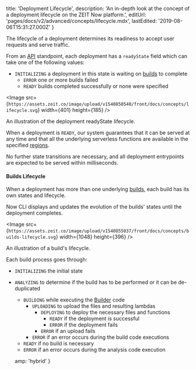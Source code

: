 
  title: 'Deployment Lifecycle',
  description:
    'An in-depth look at the concept of a deployment lifecycle on the ZEIT Now platform.',
  editUrl: 'pages/docs/v2/advanced/concepts/lifecycle.mdx',
  lastEdited: '2019-08-06T15:31:27.000Z'
}

The lifecycle of a deployment determines its readiness to accept user requests and serve traffic.

From an [API](/docs/api) standpoint, each deployment has a `readyState` field which can take one of the following values:

- `INITIALIZING` a deployment in this state is waiting on [builds](/docs/v2/deployments/builds) to complete
  - `ERROR` one or more builds failed
  - `READY` builds completed successfully or none were specified

<Image src={`https://assets.zeit.co/image/upload/v1540850540/front/docs/concepts/lifecycle.svg`}
width={401}
height={185}
/>
<Caption>An illustration of the deployment <InlineCode>readyState</InlineCode> lifecycle.</Caption>

When a deployment is `READY`, our system guarantees that it can be served at any time and that all the underlying serverless functions are available in the specified [regions](/docs/v2/platform/regions-and-providers).

No further state transitions are necessary, and all deployment entrypoints are expected to be served within milliseconds.

#### Builds Lifecycle

When a deployment has more than one underlying [builds](/docs/v2/deployments/builds), each build has its own states and lifecycle.

Now CLI displays and updates the evolution of the builds' states until the deployment completes.

<Image src={`https://assets.zeit.co/image/upload/v1540855037/front/docs/concepts/builds-lifecycle.svg`}
width={1048}
height={396}
/>
<Caption>An illustration of a <GenericLink href="/docs/v2/deployments/builds">build's</GenericLink> lifecycle.</Caption>

Each build process goes through:

- `INITIALIZING` the initial state
- `ANALYZING` to determine if the build has to be performed or it can be de-duplicated
  - `BUILDING` while executing the [Builder](/docs/v2/deployments/builders/overview) code
    - `UPLOADING` to upload the files and resulting lambdas
      - `DEPLOYING` to deploy the necessary files and functions
        - `READY` if the deployment is successful
        - `ERROR` if the deployment fails
      - `ERROR` if an upload fails
    - `ERROR` if an error occurs during the build code executions
  - `READY` if no build is necessary
  - `ERROR` if an error occurs during the analysis code execution


  amp: 'hybrid'
}
